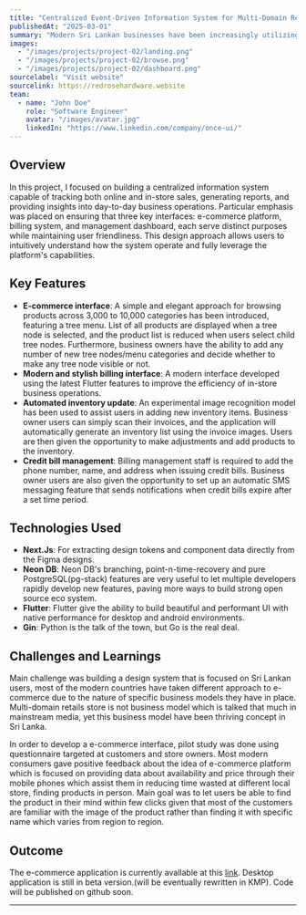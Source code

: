 ```yaml
---
title: "Centralized Event-Driven Information System for Multi-Domain Retail Stores in Sri Lanka (Shopify Alternative)"
publishedAt: "2025-03-01"
summary: "Modern Sri Lankan businesses have been increasingly utilizing IT services to streamline their operations. However, a true local platform that meets the needs and budget of local SMEs owners has yet to evolve. This project is an open-source Shopify alternative focused on the local retail business models."
images:
  - "/images/projects/project-02/landing.png"
  - "/images/projects/project-02/browse.png"
  - "/images/projects/project-02/dashboard.png"
sourcelabel: "Visit website"
sourcelink: https://redrosehardware.website
team:
  - name: "John Doe"
    role: "Software Engineer"
    avatar: "/images/avatar.jpg"
    linkedIn: "https://www.linkedin.com/company/once-ui/"
---
```


## Overview

In this project, I focused on building a centralized information system capable of tracking both online and in-store sales, generating reports, and providing insights into day-to-day business operations. Particular emphasis was placed on ensuring that three key interfaces: e-commerce platform, billing system, and management dashboard, each serve distinct purposes while maintaining user friendliness. This design approach allows users to intuitively understand how the system operate and fully leverage the platform's capabilities.

## Key Features

- **E-commerce interface**:  A simple and elegant approach for browsing products across 3,000 to 10,000 categories has been introduced, featuring a tree menu. List of all products are displayed when a tree node is selected, and the product list is reduced when users select child tree nodes. Furthermore, business owners have the ability to add any number of new tree nodes/menu categories and decide whether to make any tree node visible or not.
- **Modern and stylish billing interface**: A modern interface developed using the latest Flutter features to improve the efficiency of in-store business operations.
- **Automated inventory update**: An experimental image recognition model has been used to assist users in adding new inventory items. Business owner users can simply scan their invoices, and the application will automatically generate an inventory list using the invoice images. Users are then given the opportunity to make adjustments and add products to the inventory.
- **Credit bill management**: Billing management staff is required to add the phone number, name, and address when issuing credit bills. Business owner users are also given the opportunity to set up an automatic SMS messaging feature that sends notifications when credit bills expire after a set time period.

## Technologies Used

- **Next.Js**: For extracting design tokens and component data directly from the Figma designs.
- **Neon DB**: Neon DB's branching, point-n-time-recovery and pure PostgreSQL(pg-stack) features are very useful to let multiple developers rapidly develop new features, paving more ways to build strong open source eco system.
- **Flutter**: Flutter give the ability to build beautiful and performant UI with native performance for desktop and android environments.
- **Gin**: Python is the talk of the town, but Go is the real deal.

## Challenges and Learnings

Main challenge was building a design system that is focused on Sri Lankan users, most of the modern countries have taken different approach to e-commerce due to the nature of specific business models they have in place. Multi-domain retails store is not business model which is talked that much in mainstream media, yet this business model have been thriving concept in Sri Lanka. 

In order to develop a e-commerce interface, pilot study was done using questionnaire targeted at customers and store owners. Most modern consumers gave positive feedback about the idea of e-commerce platform which is focused on providing data about availability  and price through their mobile phones which assist them in reducing time wasted at different local store, finding products in person. Main goal was to let users be able to find the product in their mind within few clicks given that most of the customers are familiar with the image of the product rather than finding it with specific name which varies from region to region.

## Outcome

The e-commerce application is currently avallable at this [link](https://redrosehardware.website). Desktop application is still in beta version.(will be eventually rewritten in KMP). Code will be published on github soon.

---
